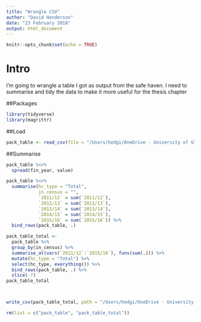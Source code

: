 ```yaml
---
title: "Wrangle CSV"
author: "David Henderson"
date: "23 February 2018"
output: html_document
---
```


```r
knitr::opts_chunk$set(echo = TRUE)
```

# Intro

I'm going to wrangle a table I got as output from the safe haven. I need to summarise and tidy the data to make it more useful for the thesis chapter

##Packages

```r
library(tidyverse)
library(magrittr)
```

##Load

```r
pack_table <- read_csv(file = "/Users/hedgi/OneDrive - University of Glasgow/GitHub/thesis_rmd/figures/chapter-renf/census-pack-count.csv")
```
##Summarise

```r
pack_table %<>% 
  spread(fin_year, value) 

pack_table %<>%
  summarise(hc_type = "Total",
            in_census = "",
            `2011/12` = sum(`2011/12`),
            `2012/13` = sum(`2012/13`),
            `2013/14` = sum(`2013/14`),
            `2014/15` = sum(`2014/15`),
            `2015/16` = sum(`2015/16`)) %>%
  bind_rows(pack_table, .)

pack_table_total <-
  pack_table %>%
  group_by(in_census) %>% 
  summarise_at(vars(`2011/12`:`2015/16`), funs(sum(.))) %>% 
  mutate(hc_type = "Total") %>% 
  select(hc_type, everything()) %>% 
  bind_rows(pack_table, .) %>% 
  slice(-7)
pack_table_total



write_csv(pack_table_total, path = "/Users/hedgi/OneDrive - University of Glasgow/GitHub/thesis_rmd/data/produced_data/renf-explor-chpt/census_pack_count_tidy.csv")
```






```r
rm(list = c("pack_table", "pack_table_total"))
```











